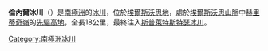 {{coord|79|23|S|84|12|W|display=title}}

'''倫內爾冰川'''（{{lang-en|Rennell Glacier}}）是[[南極洲|南極洲]]的[[冰川|冰川]]，位於[[埃爾斯沃思地|埃爾斯沃思地]]，處於[[埃爾斯沃思山脈|埃爾斯沃思山脈]]中[[赫里蒂奇嶺|赫里蒂奇嶺]]的[[先驅高地|先驅高地]]，全長18公里，最終注入[[斯普萊特斯特瑟冰川|斯普萊特斯特瑟冰川]]。

{{DEFAULTSORT:Rennell Glacier}}
[[Category:南極洲冰川|Category:南極洲冰川]]


{{EllsworthLand-geo-stub}}